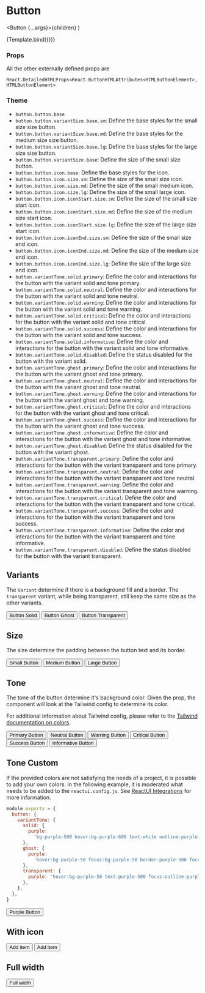 
<Meta title="Components/Button/Button" component={Button} />

# Button

  <Button {...args}>{children}</Button>
)

<Canvas>
  <Story
    name="Default"
    args={{
      children: 'Default Button',
      disabled: false,
      variant: Variant.solid,
      size: Size.md,
      tone: Tone.primary,
      iconStart: 'None',
      iconEnd: 'None',
    }}
    argTypes={{
      variant: {
        options: Object.values(Variant),
        control: { type: 'radio' },
      },
      size: {
        options: Object.values(Size),
        control: { type: 'radio' },
      },
      tone: {
        options: Object.values(Tone),
        control: { type: 'select' },
      },
      iconStart: {
        options: ['None', 'Add', 'Info'],
        mapping: { None: undefined, Add: IconAdd, Info: IconInfo },
        control: { type: 'select' },
      },
      iconEnd: {
        options: ['None', 'Add', 'Info'],
        mapping: { None: undefined, Add: IconAdd, Info: IconInfo },
        control: { type: 'select' },
      },
      onClick: {
        control: false,
      },
    }}
  >
    {Template.bind({})}
  </Story>
</Canvas>

### Props

<ArgsTable story="Default" />

All the other externally defined props are

```
React.DetailedHTMLProps<React.ButtonHTMLAttributes<HTMLButtonElement>, HTMLButtonElement>
```

### Theme

- `button.button.base`
- `button.button.variantSize.base.sm`: Define the base styles for the small size size button.
- `button.button.variantSize.base.md`: Define the base styles for the medium size size button.
- `button.button.variantSize.base.lg`: Define the base styles for the large size size button.
- `button.button.variantSize.base`: Define the size of the small size button.
- `button.button.icon.base`: Define the base styles for the icon.
- `button.button.icon.size.sm`: Define the size of the small size icon.
- `button.button.icon.size.md`: Define the size of the small medium icon.
- `button.button.icon.size.lg`: Define the size of the small large icon.
- `button.button.icon.iconStart.size.sm`: Define the size of the small size start icon.
- `button.button.icon.iconStart.size.md`: Define the size of the medium size start icon.
- `button.button.icon.iconStart.size.lg`: Define the size of the large size start icon.
- `button.button.icon.iconEnd.size.sm`: Define the size of the small size end icon.
- `button.button.icon.iconEnd.size.md`: Define the size of the medium size end icon.
- `button.button.icon.iconEnd.size.lg`: Define the size of the large size end icon.
- `button.variantTone.solid.primary`: Define the color and interactions for the button with the variant solid and tone primary.
- `button.variantTone.solid.neutral`: Define the color and interactions for the button with the variant solid and tone neutral.
- `button.variantTone.solid.warning`: Define the color and interactions for the button with the variant solid and tone warning.
- `button.variantTone.solid.critical`: Define the color and interactions for the button with the variant solid and tone critical.
- `button.variantTone.solid.success`: Define the color and interactions for the button with the variant solid and tone success.
- `button.variantTone.solid.informative`: Define the color and interactions for the button with the variant solid and tone informative.
- `button.variantTone.solid.disabled`: Define the status disabled for the button with the variant solid.
- `button.variantTone.ghost.primary`: Define the color and interactions for the button with the variant ghost and tone primary.
- `button.variantTone.ghost.neutral`: Define the color and interactions for the button with the variant ghost and tone neutral.
- `button.variantTone.ghost.warning`: Define the color and interactions for the button with the variant ghost and tone warning.
- `button.variantTone.ghost.critical`: Define the color and interactions for the button with the variant ghost and tone critical.
- `button.variantTone.ghost.success`: Define the color and interactions for the button with the variant ghost and tone success.
- `button.variantTone.ghost.informative`: Define the color and interactions for the button with the variant ghost and tone informative.
- `button.variantTone.ghost.disabled`: Define the status disabled for the button with the variant ghost.
- `button.variantTone.transparent.primary`: Define the color and interactions for the button with the variant transparent and tone primary.
- `button.variantTone.transparent.neutral`: Define the color and interactions for the button with the variant transparent and tone neutral.
- `button.variantTone.transparent.warning`: Define the color and interactions for the button with the variant transparent and tone warning.
- `button.variantTone.transparent.critical`: Define the color and interactions for the button with the variant transparent and tone critical.
- `button.variantTone.transparent.success`: Define the color and interactions for the button with the variant transparent and tone success.
- `button.variantTone.transparent.informative`: Define the color and interactions for the button with the variant transparent and tone informative.
- `button.variantTone.transparent.disabled`: Define the status disabled for the button with the variant transparent.

## Variants

The `Variant` determine if there is a background fill and a border. The `transparent` variant, while being transparent, still keep the same size as the other variants.

<Canvas>
  <Story name="VariantSolid">
    <Button variant={Variant.solid}>Button Solid</Button>
  </Story>
  <Story name="VariantGhost">
    <Button variant={Variant.ghost}>Button Ghost</Button>
  </Story>
  <Story name="VariantTransparent">
    <Button variant={Variant.transparent}>Button Transparent</Button>
  </Story>
</Canvas>

## Size

The size determine the padding between the button text and its border.

<Canvas>
  <Story name="SizeSm">
    <Button size={Size.sm}>Small Button</Button>
  </Story>
  <Story name="SizeMd">
    <Button size={Size.md}>Medium Button</Button>
  </Story>
  <Story name="SizeLg">
    <Button size={Size.lg}>Large Button</Button>
  </Story>
</Canvas>

## Tone

The tone of the button determine it's background color. Given the prop, the component will look at the Tailwind config to determine its color.

For additional information about Tailwind config, please refer to the [Tailwind documentation on colors](https://tailwindcss.com/docs/customizing-colors).

<Canvas>
  <Story name="Primary">
    <Button tone={Tone.primary}>Primary Button</Button>
  </Story>
  <Story name="Neutral">
    <Button tone={Tone.neutral}>Neutral Button</Button>
  </Story>
  <Story name="Warning">
    <Button tone={Tone.warning}>Warning Button</Button>
  </Story>
  <Story name="Critical">
    <Button tone={Tone.critical}>Critical Button</Button>
  </Story>
  <Story name="Success">
    <Button tone={Tone.success}>Success Button</Button>
  </Story>
  <Story name="Informative">
    <Button tone={Tone.informative}>Informative Button</Button>
  </Story>
</Canvas>

## Tone Custom

If the provided colors are not satisfying the needs of a project, it is possible to add your own colors. In the following example, it is moderated what needs to be added to the `reactui.config.js`. See [ReactUI Integrations](https://github.com/aboutbits/react-ui-integrations) for more information.

```js
module.exports = {
  button: {
    variantTone: {
      solid: {
        purple:
          'bg-purple-500 hover:bg-purple-600 text-white outline-purple-500',
      },
      ghost: {
        purple:
          'hover:bg-purple-50 focus:bg-purple-50 border-purple-500 focus:border-transparent text-purple-500 outline-purple-500',
      },
      transparent: {
        purple: 'hover:bg-purple-50 text-purple-500 focus:outline-purple-500',
      },
    },
  },
}
```

<Canvas>
  <Story name="CustomPurple">
    <Button tone="purple">Purple Button</Button>
  </Story>
</Canvas>

## With icon

<Canvas>
  <Story name="WithIconStart">
    <Button iconStart={IconAdd}>Add item</Button>
  </Story>
</Canvas>

<Canvas>
  <Story name="WithIconEnd">
    <Button iconEnd={IconAdd}>Add item</Button>
  </Story>
</Canvas>

## Full width

<Canvas>
  <Story name="Full width">
    <Button className="w-full">Full width</Button>
  </Story>
</Canvas>
